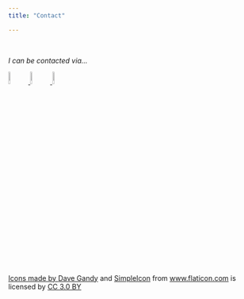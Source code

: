 ```yaml
---
title: "Contact"

---
```

<br>

*I can be contacted via...*


<a href="mailto:2075195c@student.gla.ac.uk"><img src="images/email.png" style="width: 8%"> <a href="https://www.linkedin.com/in/naomi-clark-869500114/"><img src="images/linkedin.png" style="width: 8%"> <a href="https://github.com/NaomiClark"><img src="images/github.png" style="width: 8%">


<br>
<br>
<br>
<br>

<div>Icons made by <a href="https://www.flaticon.com/authors/dave-gandy" title="Dave Gandy">Dave Gandy</a> and <a href="https://www.flaticon.com/authors/simpleicon" title="SimpleIcon">SimpleIcon</a> from <a href="https://www.flaticon.com/" title="Flaticon">www.flaticon.com</a> is licensed by <a href="http://creativecommons.org/licenses/by/3.0/" title="Creative Commons BY 3.0" target="_blank">CC 3.0 BY</a></div>

